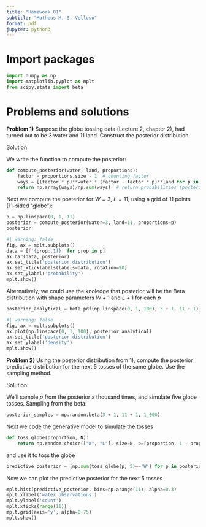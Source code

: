 ```yaml
---
title: "Homework 01"
subtitle: "Matheus M. S. Velloso"
format: pdf
jupyter: python3
---
```

# Import packages
```python
import numpy as np
import matplotlib.pyplot as mplt
from scipy.stats import beta
```

# Problems and solutions
**Problem 1)** Suppose the globe tossing data (Lecture 2, chapter 2), had turned out to be 3 water and 11 land. Construct the posterior distribution.

Solution:

We write the function to compute the posterior:
```python
def compute_posterior(water, land, proportions):
    factor = proportions.size - 1  # counting factor
    ways = [(factor * p)**water * (factor - factor * p)**land for p in proportions] 
    return np.array(ways)/np.sum(ways)  # return probabilities (posterior)
```

Next we compute the posterior for $W=3$, $L=11$, using a grid of 11 points (11-sided "globe"):

```python
p = np.linspace(0, 1, 11)
posterior = compute_posterior(water=3, land=11, proportions=p)
posterior
```
```python
#| warning: false
fig, ax = mplt.subplots()
data = [f'{prop:.1f}' for prop in p]
ax.bar(data, posterior)
ax.set_title('posterior distribution')
ax.set_xticklabels(labels=data, rotation=90)
ax.set_ylabel('probability')
mplt.show()
```

Alternatively, we could use the knoledge that posterior will be the Beta distribution with shape parameters $W+1$ and $L+1$ for each $p$

```python
posterior_analytical = beta.pdf(np.linspace(0, 1, 100), 3 + 1, 11 + 1)

```

```python
#| warning: false
fig, ax = mplt.subplots()
ax.plot(np.linspace(0, 1, 100), posterior_analytical)
ax.set_title('posterior distribution')
ax.set_ylabel('density')
mplt.show()
```
**Problem 2)** Using the posterior distribution from 1), compute the posterior predictive distribution for the next 5 tosses of the same globe. Use the sampling method.

Solution:

We'll sample $p$ from the posterior a thousand times, and simulate five globe tosses. Sampling from the beta:

```python
posterior_samples = np.random.beta(3 + 1, 11 + 1, 1_000)
```

Next we code the generative model to simulate the tosses 
```python
def toss_globe(proportion, N):
    return np.random.choice(["W", "L"], size=N, p=[proportion, 1 - proportion])
```

and use it to toss the globe

```python
predictive_posterior = [np.sum(toss_globe(p, 5)=='W') for p in posterior_samples]
```

Now we can plot the predictive posterior for the next 5 tosses 

```python
mplt.hist(predictive_posterior, bins=np.arange(11), alpha=0.3)
mplt.xlabel('water observations')
mplt.ylabel('count')
mplt.xticks(range(11))
mplt.grid(axis='y', alpha=0.75)
mplt.show()
```